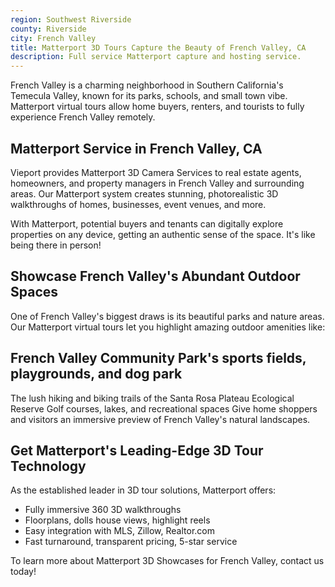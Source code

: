 ```yaml
---
region: Southwest Riverside
county: Riverside
city: French Valley
title: Matterport 3D Tours Capture the Beauty of French Valley, CA
description: Full service Matterport capture and hosting service.
---
```



French Valley is a charming neighborhood in Southern California's Temecula Valley, known for its parks, schools, and small town vibe. Matterport virtual tours allow home buyers, renters, and tourists to fully experience French Valley remotely.

## Matterport Service in French Valley, CA
Vieport provides Matterport 3D Camera Services to real estate agents, homeowners, and property managers in French Valley and surrounding areas. Our Matterport system creates stunning, photorealistic 3D walkthroughs of homes, businesses, event venues, and more.

With Matterport, potential buyers and tenants can digitally explore properties on any device, getting an authentic sense of the space. It's like being there in person!

## Showcase French Valley's Abundant Outdoor Spaces
One of French Valley's biggest draws is its beautiful parks and nature areas. Our Matterport virtual tours let you highlight amazing outdoor amenities like:

## French Valley Community Park's sports fields, playgrounds, and dog park
The lush hiking and biking trails of the Santa Rosa Plateau Ecological Reserve
Golf courses, lakes, and recreational spaces
Give home shoppers and visitors an immersive preview of French Valley's natural landscapes.

## Get Matterport's Leading-Edge 3D Tour Technology
As the established leader in 3D tour solutions, Matterport offers:

- Fully immersive 360 3D walkthroughs
- Floorplans, dolls house views, highlight reels
- Easy integration with MLS, Zillow, Realtor.com
- Fast turnaround, transparent pricing, 5-star service

To learn more about Matterport 3D Showcases for French Valley, contact us today!

